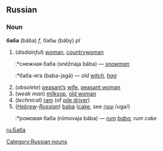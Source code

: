 ==Russian==
===Noun===
'''баба''' (bába) ''f'', бабы (báby) ''pl''

#(''disdainful'') [[woman]], [[countrywoman]]
#:*снежная баба (snéžnaja bába) — ''[[snowman]]''
#:*баба-яга (baba-jagá) — ''old [[witch]], [[hag]]''
#(''obsolete'') [[peasant|peasant’s]] [[wife]], [[peasant woman]]
#(''weak man'') [[milksop]], [[old woman]]
#(''technical'') [[ram]] (of [[pile driver]])
#(''[[Hebrew]]-[[Russian]]'') [[baba]] ([[cake]], see [[עוגה]] /uga/)
#:*ромовая баба (rómovaja bába) — ''[[rum]] [[baba]], rum cake''

[[Category:Russian nouns]]
[[ru:Баба]]